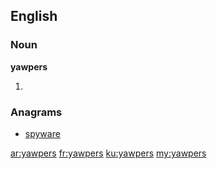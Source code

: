 ==English==

===Noun===
'''yawpers'''

# {{plural of|yawper}}

===Anagrams===
* [[spyware#English|spyware]]

[[ar:yawpers]]
[[fr:yawpers]]
[[ku:yawpers]]
[[my:yawpers]]